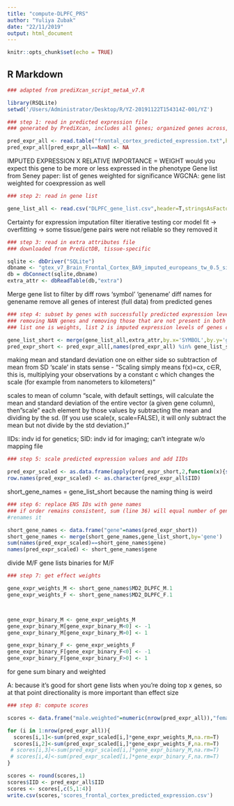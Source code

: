 ---
title: "compute-DLPFC_PRS"
author: "Yuliya Zubak"
date: "22/11/2019"
output: html_document
---

```{r setup, include=FALSE}
knitr::opts_chunk$set(echo = TRUE)
```

## R Markdown


```{r}
### adapted from prediXcan_script_metaA_v7.R

library(RSQLite)
setwd('/Users/Administrator/Desktop/R/YZ-20191122T154314Z-001/YZ')

### step 1: read in predicted expression file 
### generated by PrediXcan, includes all genes; organized genes across, samples down

pred_expr_all <- read.table("frontal_cortex_predicted_expression.txt",header=T,stringsAsFactors=F)
pred_expr_all[pred_expr_all==NaN] <- NA
```

IMPUTED EXPRESSION X RELATIVE IMPORTANCE = WEIGHT  would you expect this gene to be more or less expressed in the phenotype 
Gene list from Seney paper: list of genes weighted for significance
WGCNA: gene list weighted for coexpression as well

```{r}

### step 2: read in gene list

gene_list_all <- read.csv("DLPFC_gene_list.csv",header=T,stringsAsFactors=F)
```

Certainty for expression imputation filter
itierative testing cor model fit -> overfitting -> some tissue/gene pairs were not reliable so they removed it
```{r}
### step 3: read in extra attributes file
### downloaded from PredictDB, tissue-specific

sqlite <- dbDriver("SQLite")
dbname <- "gtex_v7_Brain_Frontal_Cortex_BA9_imputed_europeans_tw_0.5_signif.db"
db = dbConnect(sqlite,dbname)
extra_attr <- dbReadTable(db,"extra")
```

Merge gene list to filter by diff rows 'symbol' 'genename' diff names for genename
remove all genes of interest (full data) from predicted genes

```{r}
### step 4: subset by genes with successfully predicted expression levels
### removing NAN genes and removing those that are not present in both lists 
### list one is weights, list 2 is imputed expression levels of genes confident in imputing reliably 

gene_list_short <- merge(gene_list_all,extra_attr,by.x='SYMBOL',by.y='genename')
pred_expr_short <- pred_expr_all[,names(pred_expr_all) %in% gene_list_short$gene]

```

making mean and standard deviation one on either side so subtraction of mean from SD 
'scale' in stats sense - "Scaling simply means f(x)=cx, c∈R, this is, multiplying your observations by a constant c which changes the scale (for example from nanometers to kilometers)"
 
 scales to mean of column
 "scale, with default settings, will calculate the mean and standard deviation of the entire vector (a given gene column), then "scale" each element by those values by subtracting the mean and dividing by the sd. (If you use scale(x, scale=FALSE), it will only subtract the mean but not divide by the std deviation.)"

IIDs: indv id for genetics; SID: indv id for imaging; can't integrate w/o mapping file
```{r}
### step 5: scale predicted expression values and add IIDs 

pred_expr_scaled <- as.data.frame(apply(pred_expr_short,2,function(x){scale(x)})) #apply to each x in "" by column the function scale(x)
row.names(pred_expr_scaled) <- as.character(pred_expr_all$IID)

```

short_gene_names = gene_list_short because the naming thing is weird
```{r}

### step 6: replace ENS IDs with gene names
### if order remains consistent, sum (line 36) will equal number of genes
#renames it

short_gene_names <- data.frame("gene"=names(pred_expr_short))
short_gene_names <- merge(short_gene_names,gene_list_short,by='gene')
sum(names(pred_expr_scaled)==short_gene_names$gene) 
names(pred_expr_scaled) <- short_gene_names$gene
```
divide M/F gene lists
binaries for M/F
```{r}
### step 7: get effect weights

gene_expr_weights_M <- short_gene_names$MD2_DLPFC_M.1
gene_expr_weights_F <- short_gene_names$MD2_DLPFC_F.1



gene_expr_binary_M <- gene_expr_weights_M 
gene_expr_binary_M[gene_expr_binary_M<0] <- -1
gene_expr_binary_M[gene_expr_binary_M>0] <- 1

gene_expr_binary_F <- gene_expr_weights_F 
gene_expr_binary_F[gene_expr_binary_F<0] <- -1
gene_expr_binary_F[gene_expr_binary_F>0] <- 1

```

for gene sum binary and weighted 

A: because it's good for short gene lists when you're doing top x genes, so at that point directionality is more important than effect size 

```{r}
### step 8: compute scores

scores <- data.frame("male.weighted"=numeric(nrow(pred_expr_all)),"female.weighted"=numeric(nrow(pred_expr_all)),"male.unweighted"=numeric(nrow(pred_expr_all)),"female.unweighted"=numeric(nrow(pred_expr_all)))

for (i in 1:nrow(pred_expr_all)){
  scores[i,1]<-sum(pred_expr_scaled[i,]*gene_expr_weights_M,na.rm=T)
  scores[i,2]<-sum(pred_expr_scaled[i,]*gene_expr_weights_F,na.rm=T)
 # scores[i,3]<-sum(pred_expr_scaled[i,]*gene_expr_binary_M,na.rm=T)
 # scores[i,4]<-sum(pred_expr_scaled[i,]*gene_expr_binary_F,na.rm=T)
}

scores <- round(scores,1)
scores$IID <- pred_expr_all$IID
scores <- scores[,c(5,1:4)]
write.csv(scores,'scores_frontal_cortex_predicted_expression.csv')
```